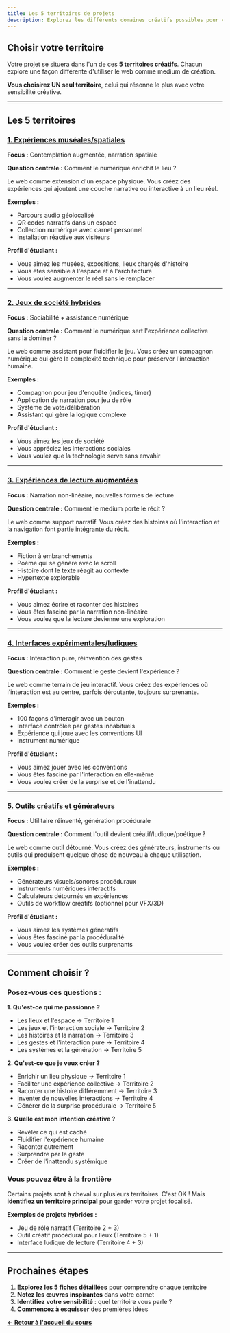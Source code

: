 ```yaml
---
title: Les 5 territoires de projets
description: Explorez les différents domaines créatifs possibles pour votre projet
---
```


## Choisir votre territoire

Votre projet se situera dans l'un de ces **5 territoires créatifs**. Chacun explore une façon différente d'utiliser le web comme medium de création.

**Vous choisirez UN seul territoire**, celui qui résonne le plus avec votre sensibilité créative.

---

## Les 5 territoires

### [1. Expériences muséales/spatiales](/rtmf1m/territoires/01-museales)

**Focus :** Contemplation augmentée, narration spatiale

**Question centrale :** Comment le numérique enrichit le lieu ?

Le web comme extension d'un espace physique. Vous créez des expériences qui ajoutent une couche narrative ou interactive à un lieu réel.

**Exemples :**
- Parcours audio géolocalisé
- QR codes narratifs dans un espace
- Collection numérique avec carnet personnel
- Installation réactive aux visiteurs

**Profil d'étudiant :**
- Vous aimez les musées, expositions, lieux chargés d'histoire
- Vous êtes sensible à l'espace et à l'architecture
- Vous voulez augmenter le réel sans le remplacer

---

### [2. Jeux de société hybrides](/rtmf1m/territoires/02-jeux-societe)

**Focus :** Sociabilité + assistance numérique

**Question centrale :** Comment le numérique sert l'expérience collective sans la dominer ?

Le web comme assistant pour fluidifier le jeu. Vous créez un compagnon numérique qui gère la complexité technique pour préserver l'interaction humaine.

**Exemples :**
- Compagnon pour jeu d'enquête (indices, timer)
- Application de narration pour jeu de rôle
- Système de vote/délibération
- Assistant qui gère la logique complexe

**Profil d'étudiant :**
- Vous aimez les jeux de société
- Vous appréciez les interactions sociales
- Vous voulez que la technologie serve sans envahir

---

### [3. Expériences de lecture augmentées](/rtmf1m/territoires/03-lecture)

**Focus :** Narration non-linéaire, nouvelles formes de lecture

**Question centrale :** Comment le medium porte le récit ?

Le web comme support narratif. Vous créez des histoires où l'interaction et la navigation font partie intégrante du récit.

**Exemples :**
- Fiction à embranchements
- Poème qui se génère avec le scroll
- Histoire dont le texte réagit au contexte
- Hypertexte explorable

**Profil d'étudiant :**
- Vous aimez écrire et raconter des histoires
- Vous êtes fasciné par la narration non-linéaire
- Vous voulez que la lecture devienne une exploration

---

### [4. Interfaces expérimentales/ludiques](/rtmf1m/territoires/04-interfaces)

**Focus :** Interaction pure, réinvention des gestes

**Question centrale :** Comment le geste devient l'expérience ?

Le web comme terrain de jeu interactif. Vous créez des expériences où l'interaction est au centre, parfois déroutante, toujours surprenante.

**Exemples :**
- 100 façons d'interagir avec un bouton
- Interface contrôlée par gestes inhabituels
- Expérience qui joue avec les conventions UI
- Instrument numérique

**Profil d'étudiant :**
- Vous aimez jouer avec les conventions
- Vous êtes fasciné par l'interaction en elle-même
- Vous voulez créer de la surprise et de l'inattendu

---

### [5. Outils créatifs et générateurs](/rtmf1m/territoires/05-outils-creatifs)

**Focus :** Utilitaire réinventé, génération procédurale

**Question centrale :** Comment l'outil devient créatif/ludique/poétique ?

Le web comme outil détourné. Vous créez des générateurs, instruments ou outils qui produisent quelque chose de nouveau à chaque utilisation.

**Exemples :**
- Générateurs visuels/sonores procéduraux
- Instruments numériques interactifs
- Calculateurs détournés en expériences
- Outils de workflow créatifs (optionnel pour VFX/3D)

**Profil d'étudiant :**
- Vous aimez les systèmes génératifs
- Vous êtes fasciné par la procéduralité
- Vous voulez créer des outils surprenants

---

## Comment choisir ?

### Posez-vous ces questions :

**1. Qu'est-ce qui me passionne ?**
- Les lieux et l'espace → Territoire 1
- Les jeux et l'interaction sociale → Territoire 2
- Les histoires et la narration → Territoire 3
- Les gestes et l'interaction pure → Territoire 4
- Les systèmes et la génération → Territoire 5

**2. Qu'est-ce que je veux créer ?**
- Enrichir un lieu physique → Territoire 1
- Faciliter une expérience collective → Territoire 2
- Raconter une histoire différemment → Territoire 3
- Inventer de nouvelles interactions → Territoire 4
- Générer de la surprise procédurale → Territoire 5

**3. Quelle est mon intention créative ?**
- Révéler ce qui est caché
- Fluidifier l'expérience humaine
- Raconter autrement
- Surprendre par le geste
- Créer de l'inattendu systémique

### Vous pouvez être à la frontière

Certains projets sont à cheval sur plusieurs territoires. C'est OK ! Mais **identifiez un territoire principal** pour garder votre projet focalisé.

**Exemples de projets hybrides :**
- Jeu de rôle narratif (Territoire 2 + 3)
- Outil créatif procédural pour lieux (Territoire 5 + 1)
- Interface ludique de lecture (Territoire 4 + 3)

---

## Prochaines étapes

1. **Explorez les 5 fiches détaillées** pour comprendre chaque territoire
2. **Notez les œuvres inspirantes** dans votre carnet
3. **Identifiez votre sensibilité** : quel territoire vous parle ?
4. **Commencez à esquisser** des premières idées

**[← Retour à l'accueil du cours](/rtmf1m/)**
